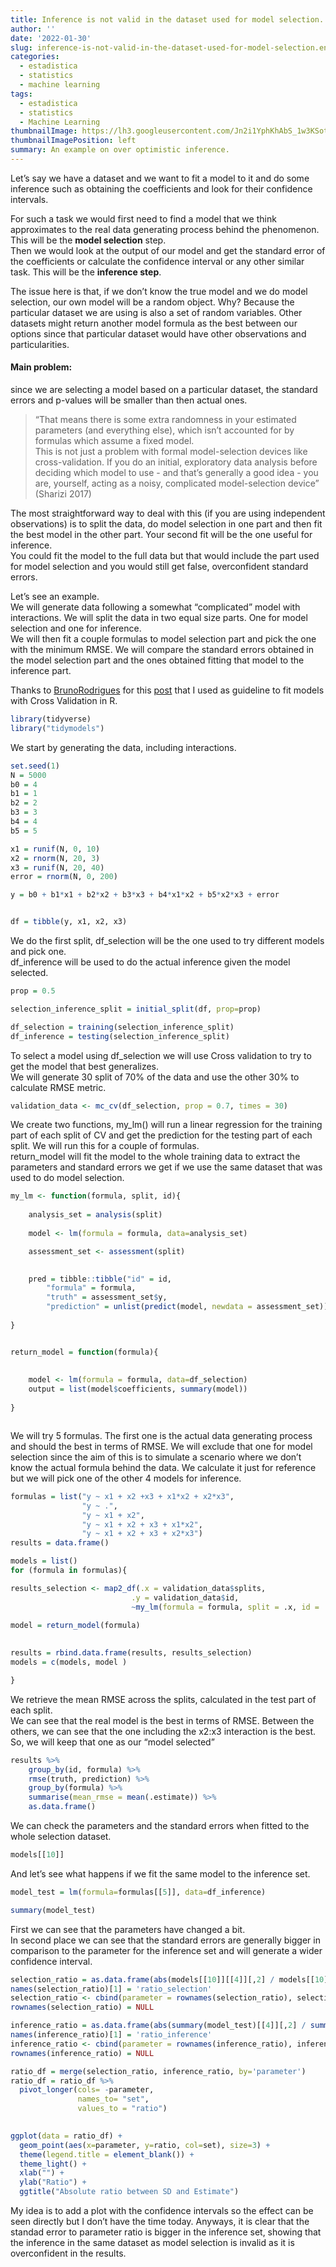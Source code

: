 ```yaml
---
title: Inference is not valid in the dataset used for model selection.
author: ''
date: '2022-01-30'
slug: inference-is-not-valid-in-the-dataset-used-for-model-selection.en-us
categories:
  - estadistica
  - statistics
  - machine learning
tags:
  - estadistica
  - statistics
  - Machine Learning
thumbnailImage: https://lh3.googleusercontent.com/Jn2i1YphKhAbS_1w3KSotp7L0BZA3GguSSAEUCCyH9V4g2PtunCuoE0GlY-PkdrsLERb08KiSsNvIMPqpQ=w260-h173-rw
thumbnailImagePosition: left
summary: An example on over optimistic inference.
---
```




Let's say we have a dataset and we want to fit a model to it and do some inference such as obtaining the coefficients and look for their confidence intervals.

For such a task we would first need to find a model that we think approximates to the real data generating process behind the phenomenon.  
This will be the **model  selection** step.  
Then we would look at the output of our model and get the standard error of the coefficients or calculate the confidence interval or any other similar task. This will be the **inference step**.  

The issue here is that, if we don't know the true model and we do model selection, our own model will be a random object. Why? Because the particular dataset we are using is also a set of random variables. Other datasets might return another model formula as the best between our options since that particular dataset would have other observations and particularities.  

#### Main problem:  
since we are selecting a model based on a particular dataset, the standard errors and p-values will be smaller than then actual ones.  

>"That means there is some extra randomness in your estimated parameters (and everything else), which isn't accounted for by formulas which assume a fixed model.  
This is not just a problem with formal model-selection devices like cross-validation. If you do an initial, exploratory data analysis before deciding which model to use - and that's generally a good idea - you are, yourself, acting as a noisy, complicated model-selection device" (Sharizi 2017)

The most straightforward way to deal with this (if you are using independent observations) is to split the data, do model selection in one part and then fit the best model in the other part. Your second fit will be the one useful for inference.  
You could fit the model to the full data but that would include the part used for model selection and you would still get false, overconfident standard errors.

Let's see an example.  
We will generate data following a somewhat "complicated" model with interactions.
We will split the data in two equal size parts. One for model selection and one for inference.  
We will then fit a couple formulas to model selection part and pick the one with the minimum RMSE. We will compare the standard errors obtained in the model selection part and the ones obtained fitting that model to the inference part.

Thanks to [BrunoRodrigues](https://twitter.com/brodriguesco) for this [post](https://www.brodrigues.co/blog/2018-11-25-tidy_cv/) that I used as guideline to fit models with Cross Validation in R.

```r
library(tidyverse)
library("tidymodels")
```
We start by generating the data, including interactions.

```r
set.seed(1)
N = 5000
b0 = 4
b1 = 1
b2 = 2
b3 = 3
b4 = 4
b5 = 5

x1 = runif(N, 0, 10)
x2 = rnorm(N, 20, 3)
x3 = runif(N, 20, 40)
error = rnorm(N, 0, 200)

y = b0 + b1*x1 + b2*x2 + b3*x3 + b4*x1*x2 + b5*x2*x3 + error


df = tibble(y, x1, x2, x3)

```

We do the first split, df_selection will be the one used to try different models and pick one.  
df_inference will be used to do the actual inference given the model selected.


```r
prop = 0.5

selection_inference_split = initial_split(df, prop=prop)

df_selection = training(selection_inference_split)
df_inference = testing(selection_inference_split)

```

To select a model using df_selection we will use Cross validation to try to get the model that best generalizes.  
We will generate 30 split of 70% of the data and use the other 30% to calculate RMSE metric.

```r
validation_data <- mc_cv(df_selection, prop = 0.7, times = 30)

```


We create two functions, my_lm() will run a linear regression for the training part of each split of CV and get the prediction for the testing part of each split. We will run this for a couple of formulas.  
return_model will fit the model to the whole training data to extract the parameters and standard errors we get if we use the same dataset that was used to do model selection.

```r
my_lm <- function(formula, split, id){
    
    analysis_set = analysis(split)  
  
    model <- lm(formula = formula, data=analysis_set)

    assessment_set <- assessment(split)
    

    pred = tibble::tibble("id" = id,
        "formula" = formula,
        "truth" = assessment_set$y,
        "prediction" = unlist(predict(model, newdata = assessment_set)))
    
}


return_model = function(formula){
    
  
    model <- lm(formula = formula, data=df_selection)
    output = list(model$coefficients, summary(model))
    
}



```


We will try 5 formulas. The first one is the actual data generating process and should the best in terms of RMSE. We will exclude that one for model selection since the aim of this is to simulate a scenario where we don't know the actual formula behind the data. We calculate it just for reference but we will pick one of the other 4 models for inference.

```r

formulas = list("y ~ x1 + x2 +x3 + x1*x2 + x2*x3", 
                "y ~ .", 
                "y ~ x1 + x2", 
                "y ~ x1 + x2 + x3 + x1*x2",
                "y ~ x1 + x2 + x3 + x2*x3")
results = data.frame()

models = list()
for (formula in formulas){

results_selection <- map2_df(.x = validation_data$splits,
                           .y = validation_data$id,
                           ~my_lm(formula = formula, split = .x, id = .y))

model = return_model(formula)
  
  
results = rbind.data.frame(results, results_selection)
models = c(models, model )

}
```

We retrieve the mean RMSE across the splits, calculated in the test part of each split.  
We can see that the real model is the best in terms of RMSE. Between the others, we can see  that the one including the x2:x3 interaction is the best. 
So, we will keep that one as our "model selected"


```r
results %>%
    group_by(id, formula) %>%
    rmse(truth, prediction) %>%
    group_by(formula) %>%
    summarise(mean_rmse = mean(.estimate)) %>%
    as.data.frame()
```

We can check the parameters and the standard errors when fitted to the whole selection dataset.

```r
models[[10]]
```

And let's see what happens if we fit the same model to the inference set.


```r
model_test = lm(formula=formulas[[5]], data=df_inference)

summary(model_test)
```
First we can see that the parameters have changed a bit.  
In second place we can see that the standard errors are generally bigger in comparison to the parameter for the inference set and will generate a wider confidence interval.

```r

selection_ratio = as.data.frame(abs(models[[10]][[4]][,2] / models[[10]][[4]][,1]))
names(selection_ratio)[1] = 'ratio_selection'
selection_ratio <- cbind(parameter = rownames(selection_ratio), selection_ratio)
rownames(selection_ratio) = NULL

inference_ratio = as.data.frame(abs(summary(model_test)[[4]][,2] / summary(model_test)[[4]][,1]))
names(inference_ratio)[1] = 'ratio_inference'
inference_ratio <- cbind(parameter = rownames(inference_ratio), inference_ratio)
rownames(inference_ratio) = NULL

ratio_df = merge(selection_ratio, inference_ratio, by='parameter')
ratio_df = ratio_df %>% 
  pivot_longer(cols= -parameter,
               names_to= "set",
               values_to = "ratio")
              
```


```r
ggplot(data = ratio_df) +
  geom_point(aes(x=parameter, y=ratio, col=set), size=3) +
  theme(legend.title = element_blank()) +
  theme_light() +
  xlab("") +
  ylab("Ratio") +
  ggtitle("Absolute ratio between SD and Estimate")
```

My idea is to add a plot with the confidence intervals so the effect can be seen directly but I don't have the time today. Anyways, it is clear that the standad error to parameter ratio is bigger in the inference set, showing that the inference in the same dataset as model selection is invalid as it is overconfident in the results.